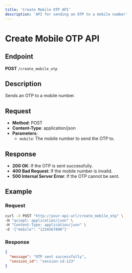 ```yaml
---
title: 'Create Mobile OTP API'
description: 'API for sending an OTP to a mobile number'
---
```


# Create Mobile OTP API

## Endpoint

**POST** `/create_mobile_otp`

## Description

Sends an OTP to a mobile number.

## Request

- **Method**: POST
- **Content-Type**: application/json
- **Parameters**:
  - `mobile`: The mobile number to send the OTP to.

## Response

- **200 OK**: If the OTP is sent successfully.
- **400 Bad Request**: If the mobile number is invalid.
- **500 Internal Server Error**: If the OTP cannot be sent.

## Example

### Request

```bash
curl -X POST "http://your-api-url/create_mobile_otp" \
-H "accept: application/json" \
-H "Content-Type: application/json" \
-d '{"mobile": "1234567890"}'
```

### Response

```json
{
  "message": "OTP sent successfully",
  "session_id": "session-id-123"
}
``` 